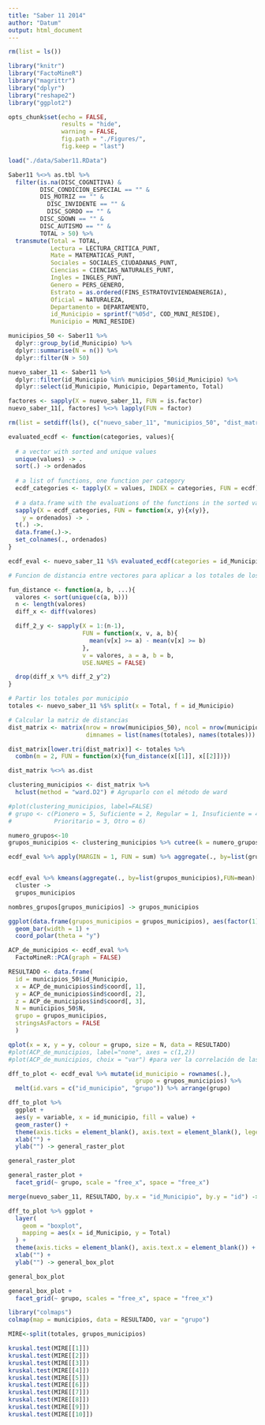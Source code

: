 ```yaml
---
title: "Saber 11 2014"
author: "Datum"
output: html_document
---
```


```r
rm(list = ls())

library("knitr")
library("FactoMineR")
library("magrittr")
library("dplyr")
library("reshape2")
library("ggplot2")

opts_chunk$set(echo = FALSE,
               results = "hide",
               warning = FALSE,
               fig.path = "./Figures/",
               fig.keep = "last")
```

```r
load("./data/Saber11.RData")
```

```r
Saber11 %<>% as.tbl %>%
  filter(is.na(DISC_COGNITIVA) &        
         DISC_CONDICION_ESPECIAL == "" & 
         DIS_MOTRIZ == "" & 
	       DISC_INVIDENTE == "" & 
	       DISC_SORDO == "" & 
         DISC_SDOWN == "" & 
         DISC_AUTISMO == "" & 
         TOTAL > 50) %>%
  transmute(Total = TOTAL,
            Lectura = LECTURA_CRITICA_PUNT,
            Mate = MATEMATICAS_PUNT,
            Sociales = SOCIALES_CIUDADANAS_PUNT,
            Ciencias = CIENCIAS_NATURALES_PUNT,
            Ingles = INGLES_PUNT,
            Genero = PERS_GENERO,
            Estrato = as.ordered(FINS_ESTRATOVIVIENDAENERGIA),
            Oficial = NATURALEZA,
            Departamento = DEPARTAMENTO,
            id_Municipio = sprintf("%05d", COD_MUNI_RESIDE),
            Municipio = MUNI_RESIDE)

municipios_50 <- Saber11 %>%
  dplyr::group_by(id_Municipio) %>%
  dplyr::summarise(N = n()) %>%
  dplyr::filter(N > 50) 

nuevo_saber_11 <- Saber11 %>%
  dplyr::filter(id_Municipio %in% municipios_50$id_Municipio) %>%
  dplyr::select(id_Municipio, Municipio, Departamento, Total)

factores <- sapply(X = nuevo_saber_11, FUN = is.factor)
nuevo_saber_11[, factores] %<>% lapply(FUN = factor)

rm(list = setdiff(ls(), c("nuevo_saber_11", "municipios_50", "dist_matrix")))
```

```r
evaluated_ecdf <- function(categories, values){
  
  # a vector with sorted and unique values
  unique(values) -> .
  sort(.) -> ordenados
  
  # a list of functions, one function per category
  ecdf_categories <- tapply(X = values, INDEX = categories, FUN = ecdf)
  
  # a data.frame with the evaluations of the functions in the sorted values
  sapply(X = ecdf_categories, FUN = function(x, y){x(y)},
    y = ordenados) -> .
  t(.) ->.
  data.frame(.)->.
  set_colnames(., ordenados)
}

ecdf_eval <- nuevo_saber_11 %$% evaluated_ecdf(categories = id_Municipio, values = Total)

```

```r
# Funcion de distancia entre vectores para aplicar a los totales de los municipios

fun_distance <- function(a, b, ...){
  valores <- sort(unique(c(a, b)))
  n <- length(valores)
  diff_x <- diff(valores)

  diff_2_y <- sapply(X = 1:(n-1),
                     FUN = function(x, v, a, b){
                       mean(v[x] >= a) - mean(v[x] >= b)
                     },
                     v = valores, a = a, b = b,
                     USE.NAMES = FALSE)

  drop(diff_x %*% diff_2_y^2)
}
```

```r
# Partir los totales por municipio
totales <- nuevo_saber_11 %$% split(x = Total, f = id_Municipio)
```

```r
# Calcular la matriz de distancias
dist_matrix <- matrix(nrow = nrow(municipios_50), ncol = nrow(municipios_50),
                      dimnames = list(names(totales), names(totales)))

dist_matrix[lower.tri(dist_matrix)] <- totales %>%
  combn(m = 2, FUN = function(x){fun_distance(x[[1]], x[[2]])})

dist_matrix %<>% as.dist
```

```r
clustering_municipios <- dist_matrix %>%
  hclust(method = "ward.D2") # Agruparlo con el método de ward

#plot(clustering_municipios, label=FALSE)
# grupo <- c(Pionero = 5, Suficiente = 2, Regular = 1, Insuficiente = 4, 
#            Prioritario = 3, Otro = 6)

numero_grupos<-10
grupos_municipios <- clustering_municipios %>% cutree(k = numero_grupos)

ecdf_eval %>% apply(MARGIN = 1, FUN = sum) %>% aggregate(., by=list(grupos_municipios), FUN = mean) %$% x %>% factor(ordered = TRUE, labels = LETTERS[1:numero_grupos]) -> nombres_grupos 


ecdf_eval %>% kmeans(aggregate(., by=list(grupos_municipios),FUN=mean)[,-1])  %$% 
  cluster -> 
  grupos_municipios

nombres_grupos[grupos_municipios] -> grupos_municipios

ggplot(data.frame(grupos_municipios = grupos_municipios), aes(factor(1), fill = grupos_municipios)) +
  geom_bar(width = 1) +
  coord_polar(theta = "y")

```

```r
ACP_de_municipios <- ecdf_eval %>%
  FactoMineR::PCA(graph = FALSE)

RESULTADO <- data.frame(
  id = municipios_50$id_Municipio,
  x = ACP_de_municipios$ind$coord[, 1],
  y = ACP_de_municipios$ind$coord[, 2],
  z = ACP_de_municipios$ind$coord[, 3],
  N = municipios_50$N,
  grupo = grupos_municipios,
  stringsAsFactors = FALSE
  )

qplot(x = x, y = y, colour = grupo, size = N, data = RESULTADO)
#plot(ACP_de_municipios, label="none", axes = c(1,2))
#plot(ACP_de_municipios, choix = "var") #para ver la correlación de las variables
```

```r
dff_to_plot <- ecdf_eval %>% mutate(id_municipio = rownames(.),
                                    grupo = grupos_municipios) %>%
  melt(id.vars = c("id_municipio", "grupo")) %>% arrange(grupo)

dff_to_plot %>%
  ggplot +
  aes(y = variable, x = id_municipio, fill = value) +
  geom_raster() +
  theme(axis.ticks = element_blank(), axis.text = element_blank(), legend.position="none") +
  xlab("") +
  ylab("") -> general_raster_plot

general_raster_plot

general_raster_plot +
  facet_grid(~ grupo, scale = "free_x", space = "free_x")

```

```r
merge(nuevo_saber_11, RESULTADO, by.x = "id_Municipio", by.y = "id") -> dff_to_plot

dff_to_plot %>% ggplot + 
  layer(
    geom = "boxplot",
    mapping = aes(x = id_Municipio, y = Total)
  ) +
  theme(axis.ticks = element_blank(), axis.text.x = element_blank()) +
  xlab("") +
  ylab("") -> general_box_plot

general_box_plot

general_box_plot +
  facet_grid(~ grupo, scales = "free_x", space = "free_x")


```


```r
library("colmaps")
colmap(map = municipios, data = RESULTADO, var = "grupo")

```


```r

MIRE<-split(totales, grupos_municipios)

kruskal.test(MIRE[[1]])
kruskal.test(MIRE[[2]])
kruskal.test(MIRE[[3]])
kruskal.test(MIRE[[4]])
kruskal.test(MIRE[[5]])
kruskal.test(MIRE[[6]])
kruskal.test(MIRE[[7]])
kruskal.test(MIRE[[8]])
kruskal.test(MIRE[[9]])
kruskal.test(MIRE[[10]])

```
